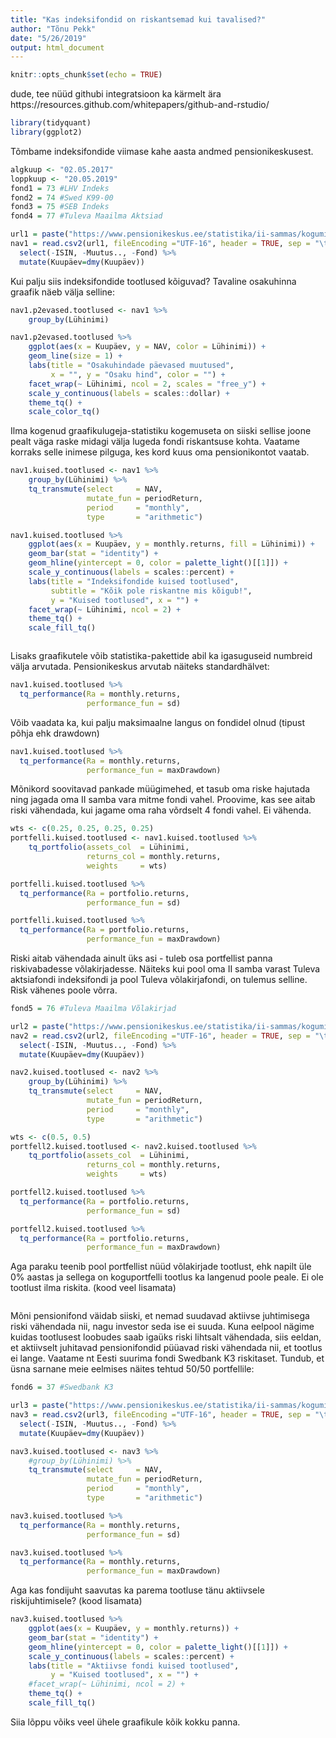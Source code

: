 ```yaml
---
title: "Kas indeksifondid on riskantsemad kui tavalised?"
author: "Tõnu Pekk"
date: "5/26/2019"
output: html_document
---
```


```r
knitr::opts_chunk$set(echo = TRUE)
```

dude, tee nüüd githubi integratsioon ka kärmelt ära https://resources.github.com/whitepapers/github-and-rstudio/

```r
library(tidyquant)
library(ggplot2)
```

Tõmbame indeksifondide viimase kahe aasta andmed pensionikeskusest.

```r
algkuup <- "02.05.2017" 
loppkuup <- "20.05.2019"
fond1 = 73 #LHV Indeks
fond2 = 74 #Swed K99-00
fond3 = 75 #SEB Indeks
fond4 = 77 #Tuleva Maailma Aktsiad
```


```r
url1 = paste("https://www.pensionikeskus.ee/statistika/ii-sammas/kogumispensioni-fondide-nav/?date_from=", algkuup, "&date_to=", loppkuup, "&f%5B%5D=", fond1, "&f%5B%5D=", fond2, "&f%5B%5D=", fond3, "&f%5B%5D=", fond4,"&download=xls", sep="")
nav1 = read.csv2(url1, fileEncoding ="UTF-16", header = TRUE, sep = "\t") %>%
  select(-ISIN, -Muutus.., -Fond) %>%
  mutate(Kuupäev=dmy(Kuupäev))

```

Kui palju siis indeksifondide tootlused kõiguvad? Tavaline osakuhinna graafik näeb välja selline:

```r
nav1.p2evased.tootlused <- nav1 %>%
    group_by(Lühinimi)

nav1.p2evased.tootlused %>%
    ggplot(aes(x = Kuupäev, y = NAV, color = Lühinimi)) +
    geom_line(size = 1) +
    labs(title = "Osakuhindade päevased muutused",
         x = "", y = "Osaku hind", color = "") +
    facet_wrap(~ Lühinimi, ncol = 2, scales = "free_y") +
    scale_y_continuous(labels = scales::dollar) +
    theme_tq() + 
    scale_color_tq()
```

Ilma kogenud graafikulugeja-statistiku kogemuseta on siiski sellise joone pealt väga raske midagi välja lugeda fondi riskantsuse kohta. Vaatame korraks selle inimese pilguga, kes kord kuus oma pensionikontot vaatab.

```r
nav1.kuised.tootlused <- nav1 %>%
    group_by(Lühinimi) %>%
    tq_transmute(select     = NAV, 
                 mutate_fun = periodReturn, 
                 period     = "monthly", 
                 type       = "arithmetic")
```


```r
nav1.kuised.tootlused %>%
    ggplot(aes(x = Kuupäev, y = monthly.returns, fill = Lühinimi)) +
    geom_bar(stat = "identity") +
    geom_hline(yintercept = 0, color = palette_light()[[1]]) +
    scale_y_continuous(labels = scales::percent) +
    labs(title = "Indeksifondide kuised tootlused",
         subtitle = "Kõik pole riskantne mis kõigub!",
         y = "Kuised tootlused", x = "") + 
    facet_wrap(~ Lühinimi, ncol = 2) +
    theme_tq() + 
    scale_fill_tq()
```


```r
```

Lisaks graafikutele võib statistika-pakettide abil ka igasuguseid numbreid välja arvutada. Pensionikeskus arvutab näiteks standardhälvet:

```r
nav1.kuised.tootlused %>%
  tq_performance(Ra = monthly.returns,
                 performance_fun = sd)

```

Võib vaadata ka, kui palju maksimaalne langus on fondidel olnud (tipust põhja ehk drawdown)

```r
nav1.kuised.tootlused %>%
  tq_performance(Ra = monthly.returns,
                 performance_fun = maxDrawdown)

```

Mõnikord soovitavad pankade müügimehed, et tasub oma riske hajutada ning jagada oma II samba vara mitme fondi vahel. Proovime, kas see aitab riski vähendada, kui jagame oma raha võrdselt 4 fondi vahel. Ei vähenda.

```r
wts <- c(0.25, 0.25, 0.25, 0.25)
portfelli.kuised.tootlused <- nav1.kuised.tootlused %>%
    tq_portfolio(assets_col  = Lühinimi, 
                 returns_col = monthly.returns, 
                 weights     = wts)

portfelli.kuised.tootlused %>%
  tq_performance(Ra = portfolio.returns,
                 performance_fun = sd)

portfelli.kuised.tootlused %>%
  tq_performance(Ra = portfolio.returns,
                 performance_fun = maxDrawdown)

```

Riski aitab vähendada ainult üks asi - tuleb osa portfellist panna riskivabadesse võlakirjadesse. Näiteks kui pool oma II samba varast Tuleva aktsiafondi indeksifondi ja pool Tuleva võlakirjafondi, on tulemus selline. Risk vähenes poole võrra.

```r
fond5 = 76 #Tuleva Maailma Võlakirjad

url2 = paste("https://www.pensionikeskus.ee/statistika/ii-sammas/kogumispensioni-fondide-nav/?date_from=", algkuup, "&date_to=", loppkuup, "&f%5B%5D=", fond4, "&f%5B%5D=", fond5, "&download=xls", sep="")
nav2 = read.csv2(url2, fileEncoding ="UTF-16", header = TRUE, sep = "\t") %>%
  select(-ISIN, -Muutus.., -Fond) %>%
  mutate(Kuupäev=dmy(Kuupäev))

nav2.kuised.tootlused <- nav2 %>%
    group_by(Lühinimi) %>%
    tq_transmute(select     = NAV, 
                 mutate_fun = periodReturn, 
                 period     = "monthly", 
                 type       = "arithmetic")

wts <- c(0.5, 0.5)
portfell2.kuised.tootlused <- nav2.kuised.tootlused %>%
    tq_portfolio(assets_col  = Lühinimi, 
                 returns_col = monthly.returns, 
                 weights     = wts)

portfell2.kuised.tootlused %>%
  tq_performance(Ra = portfolio.returns,
                 performance_fun = sd)

portfell2.kuised.tootlused %>%
  tq_performance(Ra = portfolio.returns,
                 performance_fun = maxDrawdown)
```

 Aga paraku teenib pool portfellist nüüd võlakirjade tootlust, ehk napilt üle 0% aastas ja sellega on koguportfelli tootlus ka langenud poole peale. Ei ole tootlust ilma riskita. (kood veel lisamata)
```r



```

Mõni pensionifond väidab siiski, et nemad suudavad aktiivse juhtimisega riski vähendada nii, nagu investor seda ise ei suuda. Kuna eelpool nägime kuidas tootlusest loobudes saab igaüks riski lihtsalt vähendada, siis eeldan, et aktiivselt juhitavad pensionifondid püüavad riski vähendada nii, et tootlus ei lange. Vaatame nt Eesti suurima fondi Swedbank K3 riskitaset. Tundub, et üsna sarnane meie eelmises näites tehtud 50/50 portfellile:

```r
fond6 = 37 #Swedbank K3

url3 = paste("https://www.pensionikeskus.ee/statistika/ii-sammas/kogumispensioni-fondide-nav/?date_from=", algkuup, "&date_to=", loppkuup, "&f%5B%5D=", fond6, "&download=xls", sep="")
nav3 = read.csv2(url3, fileEncoding ="UTF-16", header = TRUE, sep = "\t") %>%
  select(-ISIN, -Muutus.., -Fond) %>%
  mutate(Kuupäev=dmy(Kuupäev))

nav3.kuised.tootlused <- nav3 %>%
    #group_by(Lühinimi) %>%
    tq_transmute(select     = NAV, 
                 mutate_fun = periodReturn, 
                 period     = "monthly", 
                 type       = "arithmetic")

nav3.kuised.tootlused %>%
  tq_performance(Ra = monthly.returns,
                 performance_fun = sd)

nav3.kuised.tootlused %>%
  tq_performance(Ra = monthly.returns,
                 performance_fun = maxDrawdown)

```

Aga kas fondijuht saavutas ka parema tootluse tänu aktiivsele riskijuhtimisele? (kood lisamata)


```r


nav3.kuised.tootlused %>%
    ggplot(aes(x = Kuupäev, y = monthly.returns)) +
    geom_bar(stat = "identity") +
    geom_hline(yintercept = 0, color = palette_light()[[1]]) +
    scale_y_continuous(labels = scales::percent) +
    labs(title = "Aktiivse fondi kuised tootlused",
         y = "Kuised tootlused", x = "") + 
    #facet_wrap(~ Lühinimi, ncol = 2) +
    theme_tq() + 
    scale_fill_tq()
```




Siia lõppu võiks veel ühele graafikule kõik kokku panna.

